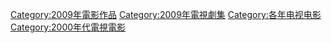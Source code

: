 [[Category:2009年電影作品|Category:2009年電影作品]]
[[Category:2009年電視劇集|Category:2009年電視劇集]]
[[Category:各年电视电影|Category:各年电视电影]]
[[Category:2000年代電視電影|Category:2000年代電視電影]]